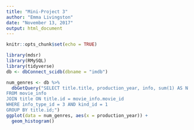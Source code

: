 ```yaml
---
title: "Mini-Project 3"
author: "Emma Livingston"
date: "November 13, 2017"
output: html_document
---
```


```r
knitr::opts_chunk$set(echo = TRUE)
```

```r
library(mdsr)
library(RMySQL)
library(tidyverse)
db <- dbConnect_scidb(dbname = "imdb")
```

```r
num_genres <- db %>%
  dbGetQuery("SELECT title.title, production_year, info, sum(1) AS N
FROM movie_info
JOIN title ON title.id = movie_info.movie_id
WHERE info_type_id = 3 AND kind_id = 1
GROUP BY title.id;")
ggplot(data = num_genres, aes(x = production_year)) +
  geom_histogram()
```


